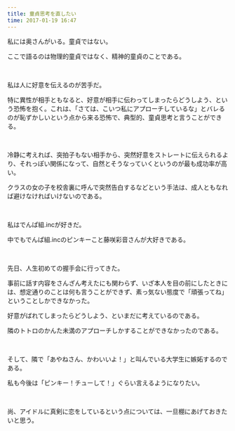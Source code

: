 ```yaml
---
title: 童貞思考を直したい
time: 2017-01-19 16:47
---
```


私には奥さんがいる。童貞ではない。

ここで語るのは物理的童貞ではなく、精神的童貞のことである。

&nbsp;

私は人に好意を伝えるのが苦手だ。

特に異性が相手ともなると、好意が相手に伝わってしまったらどうしよう、という恐怖を抱く。これは、「さては、こいつ私にアプローチしているな」とバレるのが恥ずかしいという点から来る恐怖で、典型的、童貞思考と言うことができる。

&nbsp;

冷静に考えれば、突拍子もない相手から、突然好意をストレートに伝えられるより、それっぽい関係になって、自然とそうなっていくというのが最も成功率が高い。

クラスの女の子を校舎裏に呼んで突然告白するなどという手法は、成人ともなれば避けなければいけないのである。

&nbsp;

私はでんぱ組.incが好きだ。

中でもでんぱ組.incのピンキーこと藤咲彩音さんが大好きである。

&nbsp;

先日、人生初めての握手会に行ってきた。

事前に話す内容をさんざん考えたにも関わらず、いざ本人を目の前にしたときには、想定通りのことは何も言うことができず、素っ気ない態度で「頑張ってね」ということしかできなかった。

好意がばれてしまったらどうしよう、といまだに考えているのである。

隣のトトロのかんた未満のアプローチしかすることができなかったのである。

&nbsp;

そして、隣で「あやねさん、かわいいよ！」と叫んでいる大学生に嫉妬するのである。

私も今後は「ピンキー！チューして！」ぐらい言えるようになりたい。

&nbsp;

尚、アイドルに真剣に恋をしているという点については、一旦棚にあげておきたいと思う。

&nbsp;

&nbsp;
